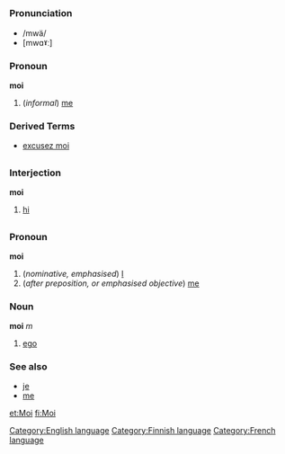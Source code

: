 =={{en}}==
[[Category:English language]]
===Pronunciation===
*/mwä/
*[mwɑˠː]
===Pronoun===
'''moi'''

#(''informal'') [[me]]
===Derived Terms===
*[[excusez moi]]
=={{fi}}==
===Interjection===
[[Category:Finnish language]]
'''moi'''

# [[hi]]

=={{fr}}==
[[Category:French language]]
===Pronoun===
'''moi'''

# (''nominative, emphasised'') [[I]]
# (''after preposition, or emphasised objective'') [[me]]

===Noun===
'''moi''' ''m''

# [[ego]]

===See also===
*[[je#French|je]]
*[[me#French|me]]

[[et:Moi]]
[[fi:Moi]]